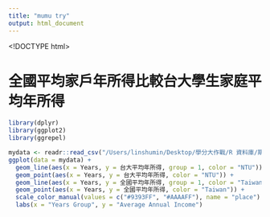 ```yaml
---
title: "mumu try"
output: html_document
---
```

<!DOCTYPE html>
<html>
  <head>
    <meta charset="utf-8">
    <title>mumu trying</title>
  </head>
  <body>
    <h1>全國平均家戶年所得比較台大學生家庭平均年所得</h1>
  </body>
</html>

```r
library(dplyr)
library(ggplot2)
library(ggrepel)
```


```r
mydata <- readr::read_csv("/Users/linshumin/Desktop/學分大作戰/R 資料庫/期末專題/台大全國平均所得比較.csv")
ggplot(data = mydata) +
  geom_line(aes(x = Years, y = 台大平均年所得, group = 1, color = "NTU")) +
  geom_point(aes(x = Years, y = 台大平均年所得, color = "NTU")) + 
  geom_line(aes(x = Years, y = 全國平均年所得, group = 1, color = "Taiwan")) +
  geom_point(aes(x = Years, y = 全國平均年所得, color = "Taiwan")) +
  scale_color_manual(values = c("#9393FF", "#AAAAFF"), name = "place") +
  labs(x = "Years Group", y = "Average Annual Income")
```